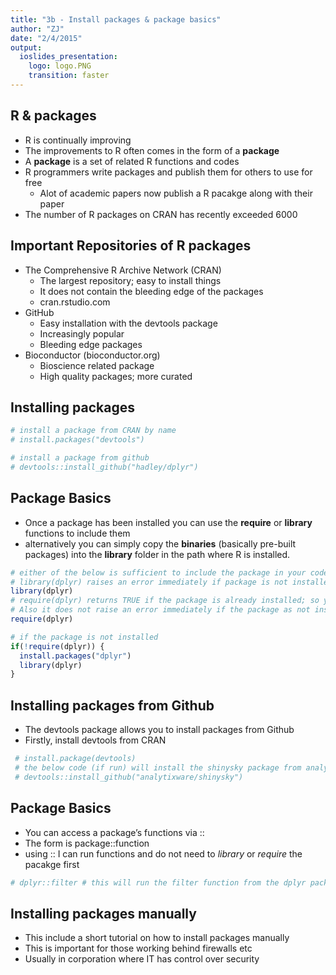 ```yaml
---
title: "3b - Install packages & package basics"
author: "ZJ"
date: "2/4/2015"
output:
  ioslides_presentation:
    logo: logo.PNG
    transition: faster
---
```


## R & packages

- R is continually improving
- The improvements to R often comes in the form of a **package**
- A **package** is a set of related R functions and codes
- R programmers write packages and publish them for others to use for free
  - Alot of academic papers now publish a R pacakge along with their paper
- The number of R packages on CRAN has recently exceeded 6000


## Important Repositories of R packages

* The Comprehensive R Archive Network (CRAN)
  *  The largest repository; easy to install things
  *  It does not contain the bleeding edge of the packages
  *  cran.rstudio.com
  
- GitHub
  - Easy installation with the devtools package
  - Increasingly popular
  - Bleeding edge packages
  
- Bioconductor (bioconductor.org)
  - Bioscience related package
  - High quality packages; more curated
  
## Installing packages

```r
# install a package from CRAN by name
# install.packages("devtools")

# install a package from github
# devtools::install_github("hadley/dplyr")
```

## Package Basics {.smaller}

- Once a package has been installed you can use the **require** or **library** functions to include them
- alternatively you can simply copy the **binaries** (basically pre-built packages) into the **library** folder in the path where R is installed.
```r
# either of the below is sufficient to include the package in your code
# library(dplyr) raises an error immediately if package is not installed
library(dplyr) 
# require(dplyr) returns TRUE if the package is already installed; so you can use it to check if a package exists
# Also it does not raise an error immediately if the package as not installed
require(dplyr) 

# if the package is not installed
if(!require(dplyr)) {
  install.packages("dplyr")
  library(dplyr)
}

```

## Installing packages from Github

- The devtools package allows you to install packages from Github
- Firstly, install devtools from CRAN
```r
 # install.package(devtools)
 # the below code (if run) will install the shinysky package from analytixare
 # devtools::install_github("analytixware/shinysky")
```



## Package Basics

- You can access a package's functions via ::
- The form is package::function
- using :: I can run functions and do not need to *library* or *require* the pacakge first

```r
# dplyr::filter # this will run the filter function from the dplyr package
```

## Installing packages manually

- This include a short tutorial on how to install packages manually
- This is important for those working behind firewalls etc 
- Usually in corporation where IT has control over security
